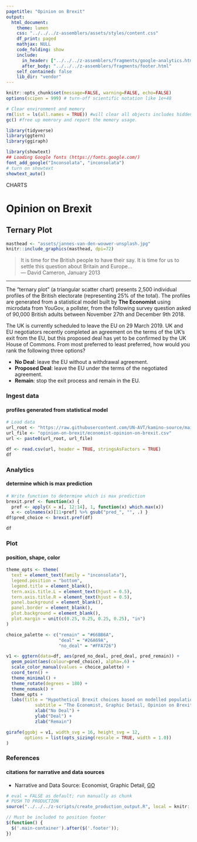 ```yaml
---
pagetitle: "Opinion on Brexit"
output:
  html_document:
    theme: lumen
    css: "../../../z-assemblers/assets/styles/content.css"
    df_print: paged
    mathjax: NULL
    code_folding: show
    include:
      in_header: ["../../../z-assemblers/fragments/google-analytics.html", "../../../z-assemblers/fragments/header.html"]
      after_body: "../../../z-assemblers/fragments/footer.html"
    self_contained: false
    lib_dir: "vendor"
---
```


```r

knitr::opts_chunk$set(message=FALSE, warning=FALSE, echo=FALSE)
options(scipen = 999) # turn-off scientific notation like 1e+48

# Clear environment and memory
rm(list = ls(all.names = TRUE)) #will clear all objects includes hidden objects.
gc() #free up memrory and report the memory usage.

library(tidyverse)
library(ggtern)
library(ggiraph)

library(showtext)
## Loading Google fonts (https://fonts.google.com/)
font_add_google("Inconsolata", "inconsolata")
# turn on showtext
showtext_auto()

```

<div class="activity">
CHARTS
</div>

# Opinion on Brexit
## Ternary Plot

```r

masthead <- "assets/jannes-van-den-wouwer-unsplash.jpg"
knitr::include_graphics(masthead, dpi=72)

```

> It is time for the British people to have their say. It is time for us to settle this question about Britain and Europe...\
--- David Cameron, January 2013

***

The "ternary plot" (a triangular scatter chart) presents 2,500 individual profiles of the British electorate (representing 25% of the total). The profiles are generated from a statistical model built by __The Economist__ using microdata from YouGov, a pollster, from the following survey question asked of 90,000 British adults between November 27th and December 9th 2018.

The UK is currently scheduled to leave the EU on 29 March 2019. UK and EU negotiators recently completed an agreement on the terms of the UK’s exit from the EU, but this proposed deal has yet to be confirmed by the UK House of Commons.  From most preferred to least preferred, how would you rank the following three options?

* __No Deal__: leave the EU without a withdrawal agreement.
* __Proposed Deal__: leave the EU under the terms of the negotiated agreement.
* __Remain__: stop the exit process and remain in the EU.


### Ingest data
#### profiles generated from statistical model

```r

# Load data
url_root <- "https://raw.githubusercontent.com/UN-AVT/kamino-source/main/sources/0-shared/data/"
url_file <- "opinion-on-brexit/economist-opinion-on-brexit.csv"
url <- paste0(url_root, url_file)

df <- read.csv(url, header = TRUE, stringsAsFactors = TRUE)
df


```

### Analytics
#### determine which is max prediction

```r

# Write function to determine which is max prediction
brexit.pref <- function(x) { 
  pref <- apply(X = x[, 12:14], 1, function(x) which.max(x)) 
  x <- colnames(x)[11+pref] %>% gsub("pred_", "", .) }
df$pred_choice <- brexit.pref(df)

df

```

### Plot
#### position, shape, color

```r

theme_opts <- theme(
  text = element_text(family = "inconsolata"), 
  legend.position = "bottom",
  legend.title = element_blank(),
  tern.axis.title.L = element_text(hjust = 0.5),
  tern.axis.title.R = element_text(hjust = 0.5),
  panel.background = element_blank(),
  panel.border = element_blank(),
  plot.background = element_blank(),
  plot.margin = unit(c(0.25, 0.25, 0.25, 0.25), "in")
)

choice_palette <- c("remain" = "#66BB6A",
                    "deal" = "#26A69A",
                    "no_deal" = "#FFA726")

v1 <- ggtern(data=df, aes(pred_no_deal, pred_deal, pred_remain)) + 
  geom_point(aes(colour=pred_choice), alpha=.6) + 
  scale_color_manual(values = choice_palette) +
  coord_tern() +
  theme_minimal() +
  theme_rotate(degrees = 180) +
  theme_nomask() +
  theme_opts +
  labs(title = "Hypothetical Brexit choices based on modelled population", 
           subtitle = "The Economist, Graphic Detail, Opinion on Brexit") +
           xlab("No Deal") + 
           ylab("Deal") +
           zlab("Remain")

girafe(ggobj = v1, width_svg = 16, height_svg = 12,
       options = list(opts_sizing(rescale = TRUE, width = 1.0))
)

```

### References
#### citations for narrative and data sources

* Narrative and Data Source: Economist, Graphic Detail, [GO](https://github.com/TheEconomist/graphic-detail-data/tree/master/data/2019-02-23_opinion-on-brexit){target="_blank"}


```r

# eval = FALSE as default; run manually as chunk
# PUSH TO PRODUCTION
source("../../../z-scripts/create_production_output.R", local = knitr::knit_global())

```


```js

// Must be included to position footer
$(function() {
  $('.main-container').after($('.footer'));
})

```


